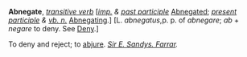 '''Abnegate''', ''[[transitive verb (part of speech)|transitive verb]]'' [''[[imp. (part of speech)|imp.]] & [[past participle (part of speech)|past participle]]'' [[Abnegated]]; ''[[present participle (part of speech)|present participle]] & [[vb. n. (part of speech)|vb. n.]]'' [[Abnegating]].] [L. ''abnegatus'',p. p. of ''abnegare''; ''ab'' + ''negare'' to deny. See [[Deny]].]

To deny and reject; to [[abjure]]. ''[[Sir E. Sandys. Farrar (source)|Sir E. Sandys. Farrar]].''